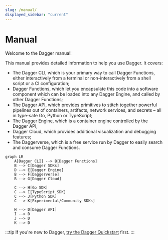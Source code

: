```yaml
---
slug: /manual/
displayed_sidebar: "current"
---
```


# Manual

Welcome to the Dagger manual!

This manual provides detailed information to help you use Dagger. It covers:

- The Dagger CLI, which is your primary way to call Dagger Functions, either interactively from a terminal or non-interactively from a shell script or a CI configuration;
- Dagger Functions, which let you encapsulate this code into a software component which can be loaded into any Dagger Engine, and called by other Dagger Functions;
- The Dagger API, which provides primitives to stitch together powerful pipelines out of containers, artifacts, network services, and secrets – all in type-safe Go, Python or TypeScript;
- The Dagger Engine, which is a container engine controlled by the Dagger API;
- Dagger Cloud, which provides additional visualization and debugging features;
- The Daggerverse, which is a free service run by Dagger to easily search and consume Dagger Functions.

```mermaid
graph LR
    A[Dagger CLI] --> B[Dagger Functions]
    B --> C[Dagger SDKs]
    D --> E[Dagger Engine]
    B --> F[Daggerverse]
    B --> G[Dagger Cloud]

    C --> H[Go SDK]
    C --> I[TypeScript SDK]
    C --> J[Python SDK]
    C --> K[Experimental/Community SDKs]

    H --> D[Dagger API]
    I --> D
    J --> D
    K --> D
```

:::tip
If you're new to Dagger, [try the Dagger Quickstart](../quickstart/index.mdx) first.
:::
